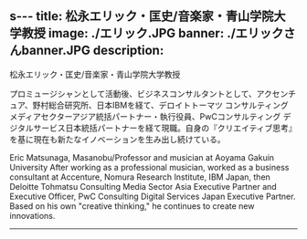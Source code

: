 s---
title: 松永エリック・匡史/音楽家・青山学院大学教授
image: ./エリック.JPG
banner: ./エリックさんbanner.JPG
description: 
---

<th>松永エリック・匡史/音楽家・青山学院大学教授</th>


プロミュージシャンとして活動後、ビジネスコンサルタントとして、アクセンチュア、野村総合研究所、日本IBMを経て、デロイトトーマツ コンサルティング メディアセクターアジア統括パートナー・執行役員、PwCコンサルティング デジタルサービス日本統括パートナーを経て現職。自身の『クリエイティブ思考』を基に現在も新たなイノベーションを生み出し続けている。


<th>Eric Matsunaga, Masanobu/Professor and musician at Aoyama Gakuin University</th>

<Row>
 After working as a professional musician, worked as a business consultant at Accenture, Nomura Research Institute, IBM Japan, then Deloitte Tohmatsu Consulting Media Sector Asia Executive Partner and Executive Officer, PwC Consulting Digital Services Japan Executive Partner.  Based on his own "creative thinking," he continues to create new innovations.
</Row>

---

